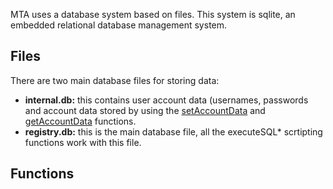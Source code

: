 MTA uses a database system based on files. This system is sqlite, an embedded relational database management system.
==Files==
There are two main database files for storing data:
*'''internal.db:''' this contains user account data (usernames, passwords and account data stored by using the [[/setAccountData.md|setAccountData]] and [[/getAccountData.md|getAccountData]] functions.
*'''registry.db:''' this is the main database file, all the executeSQL* scrtipting functions work with this file.
==Functions==
{{SQL_functions}}